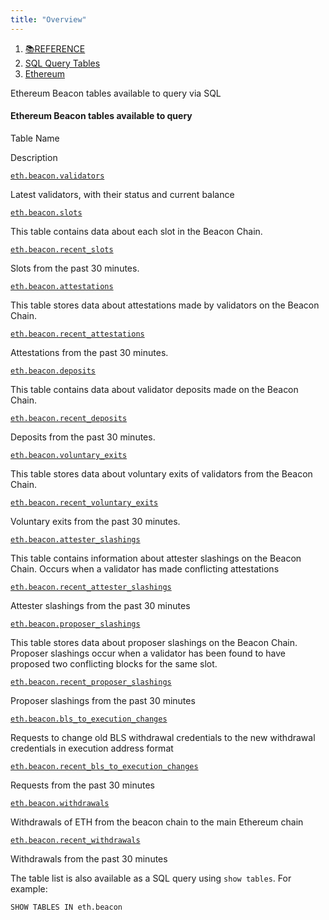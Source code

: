 ```yaml
---
title: "Overview"
---
```


1. [📚REFERENCE](/reference)
2. [SQL Query Tables](/reference/sql-query-tables)
3. [Ethereum](/reference/sql-query-tables/ethereum)

Ethereum Beacon tables available to query via SQL

#### Ethereum Beacon tables available to query

Table Name

Description

[`eth.beacon.validators`](/reference/sql-query-tables/ethereum/beacon-chain-tables/eth.beacon.validators)

Latest validators, with their status and current balance

[`eth.beacon.slots`](/reference/sql-query-tables/ethereum/beacon-chain-tables/eth.beacon.slots)

This table contains data about each slot in the Beacon Chain.

[`eth.beacon.recent_slots`](/reference/sql-query-tables/ethereum/beacon-chain-tables/eth.beacon.slots)

Slots from the past 30 minutes.

[`eth.beacon.attestations`](/reference/sql-query-tables/ethereum/beacon-chain-tables/eth.beacon.attestations)

This table stores data about attestations made by validators on the Beacon Chain.

[`eth.beacon.recent_attestations`](/reference/sql-query-tables/ethereum/beacon-chain-tables/eth.beacon.attestations)

Attestations from the past 30 minutes.

[`eth.beacon.deposits`](/reference/sql-query-tables/ethereum/beacon-chain-tables/eth.beacon.deposits)

This table contains data about validator deposits made on the Beacon Chain.

[`eth.beacon.recent_deposits`](/reference/sql-query-tables/ethereum/beacon-chain-tables/eth.beacon.deposits)

Deposits from the past 30 minutes.

[`eth.beacon.voluntary_exits`](/reference/sql-query-tables/ethereum/beacon-chain-tables/eth.beacon.voluntary_exits)

This table stores data about voluntary exits of validators from the Beacon Chain.

[`eth.beacon.recent_voluntary_exits`](/reference/sql-query-tables/ethereum/beacon-chain-tables/eth.beacon.voluntary_exits)

Voluntary exits from the past 30 minutes.

[`eth.beacon.attester_slashings`](/reference/sql-query-tables/ethereum/beacon-chain-tables/eth.beacon.attester_slashings)

This table contains information about attester slashings on the Beacon Chain. Occurs when a validator has made conflicting attestations

[`eth.beacon.recent_attester_slashings`](/reference/sql-query-tables/ethereum/beacon-chain-tables/eth.beacon.attester_slashings)

Attester slashings from the past 30 minutes

[`eth.beacon.proposer_slashings`](/reference/sql-query-tables/ethereum/beacon-chain-tables/eth.beacon.proposer_slashings)

This table stores data about proposer slashings on the Beacon Chain. Proposer slashings occur when a validator has been found to have proposed two conflicting blocks for the same slot.

[`eth.beacon.recent_proposer_slashings`](/reference/sql-query-tables/ethereum/beacon-chain-tables/eth.beacon.proposer_slashings)

Proposer slashings from the past 30 minutes

[`eth.beacon.bls_to_execution_changes`](/reference/sql-query-tables/ethereum/beacon-chain-tables/eth.beacon.bls_to_execution_changes)

Requests to change old BLS withdrawal credentials to the new withdrawal credentials in execution address format

[`eth.beacon.recent_bls_to_execution_changes`](/reference/sql-query-tables/ethereum/beacon-chain-tables/eth.beacon.bls_to_execution_changes)

Requests from the past 30 minutes

[`eth.beacon.withdrawals`](/reference/sql-query-tables/ethereum/beacon-chain-tables/eth.beacon.withdrawals)

Withdrawals of ETH from the beacon chain to the main Ethereum chain

[`eth.beacon.recent_withdrawals`](/reference/sql-query-tables/ethereum/beacon-chain-tables/eth.beacon.withdrawals)

Withdrawals from the past 30 minutes

The table list is also available as a SQL query using `show tables`. For example:

```
SHOW TABLES IN eth.beacon
```
